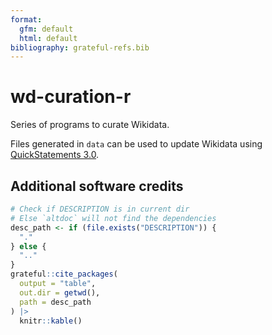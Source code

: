 ```yaml
---
format: 
  gfm: default
  html: default
bibliography: grateful-refs.bib
---
```


<!-- README.md is generated from README.qmd. Please edit that file -->

# wd-curation-r

Series of programs to curate Wikidata.

Files generated in `data` can be used to update Wikidata using [QuickStatements 3.0](https://qs-dev.toolforge.org/).

## Additional software credits

```r
# Check if DESCRIPTION is in current dir
# Else `altdoc` will not find the dependencies
desc_path <- if (file.exists("DESCRIPTION")) {
  "."
} else {
  ".."
}
grateful::cite_packages(
  output = "table",
  out.dir = getwd(),
  path = desc_path
) |> 
  knitr::kable()
```
